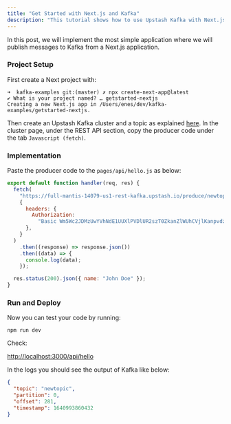```yaml
---
title: "Get Started with Next.js and Kafka"
description: "This tutorial shows how to use Upstash Kafka with Next.js."
---
```


In this post, we will implement the most simple application where we will
publish messages to Kafka from a Next.js application.

### Project Setup

First create a Next project with:

```
➜  kafka-examples git:(master) ✗ npx create-next-app@latest
✔ What is your project named? … getstarted-nextjs
Creating a new Next.js app in /Users/enes/dev/kafka-examples/getstarted-nextjs.
```

Then create an Upstash Kafka cluster and a topic as explained
[here](https://docs.upstash.com/kafka). In the cluster page, under the REST API
section, copy the producer code under the tab `Javascript (fetch)`.

### Implementation

Paste the producer code to the `pages/api/hello.js` as below:

```javascript
export default function handler(req, res) {
  fetch(
    "https://full-mantis-14079-us1-rest-kafka.upstash.io/produce/newtopic/MESSAGE",
    {
      headers: {
        Authorization:
          "Basic Wm5Wc2JDMzUwYVhNdE1UUXlPVDlUR2szT0ZkanZlWUhCVjlKanpvdzAzU25VdFJROjQtUi1mbXRvYWxYbm9ldTlUalFG5qZlNLd0VzRTEwWXZITWlXNjNoRmxqcVVycnE1X3lBcTRUUEdkOWM2SmJxZlE9PQ==",
      },
    }
  )
    .then((response) => response.json())
    .then((data) => {
      console.log(data);
    });

  res.status(200).json({ name: "John Doe" });
}
```

### Run and Deploy

Now you can test your code by running:

```
npm run dev
```

Check:

[http://localhost:3000/api/hello](http://localhost:3000/api/hello)

In the logs you should see the output of Kafka like below:

```json
{
  "topic": "newtopic",
  "partition": 0,
  "offset": 281,
  "timestamp": 1640993860432
}
```
